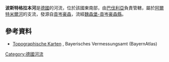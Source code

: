 {{Coord|49.09795|N|10.76099|E|display=title}}

'''波斯特格拉本河'''是[[德國|德國]]的河流，位於該國東南部，由[[巴伐利亞|巴伐利亞]]負責管轄，屬於[[阿爾特米爾河|阿爾特米爾河]]的支流，發源自[[貢岑豪森|貢岑豪森]]，流經[[魏森堡-貢岑豪森縣|魏森堡-貢岑豪森縣]]。

==參考資料==
* [http://geoportal.bayern.de/bayernatlas/?x=2RgYT2iGt9hGht0RHc3xiDib3o8*xpn8asNoYyKBuMIutXVD2S2N6b29IcYLbSYqSACNyfbOxMkZNucFaBtGHUOuuEbuVZGy9wDE9J*h3ag&X=5440993.96&Y=4410175.40&zoom=12&lang=de&topic=ba&bgLayer=tk&catalogNodes=122 Topographische Karten] {{Wayback|url=http://geoportal.bayern.de/bayernatlas/?x=2RgYT2iGt9hGht0RHc3xiDib3o8*xpn8asNoYyKBuMIutXVD2S2N6b29IcYLbSYqSACNyfbOxMkZNucFaBtGHUOuuEbuVZGy9wDE9J*h3ag&X=5440993.96&Y=4410175.40&zoom=12&lang=de&topic=ba&bgLayer=tk&catalogNodes=122 |date=20160304201129 }}, Bayerisches Vermessungsamt (BayernAtlas)

{{Germany-geo-stub}}
[[Category:德國河流|Category:德國河流]]